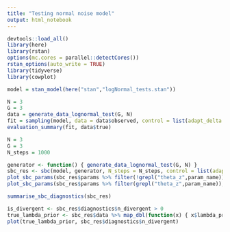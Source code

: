 ```yaml
---
title: "Testing normal noise model"
output: html_notebook
---
```



```r
devtools::load_all()
library(here)
library(rstan)
options(mc.cores = parallel::detectCores())
rstan_options(auto_write = TRUE)
library(tidyverse)
library(cowplot)

```

```r
model = stan_model(here("stan","logNormal_tests.stan"))
```

```r
N = 3
G = 3
data = generate_data_lognormal_test(G, N)
fit = sampling(model, data = data$observed, control = list(adapt_delta = 0.9), chains = 1)
evaluation_summary(fit, data$true)

```

```r
N = 3
G = 3
N_steps = 1000

generator <- function() { generate_data_lognormal_test(G, N) }
sbc_res <- sbc(model, generator, N_steps = N_steps, control = list(adapt_delta = 0.9))
plot_sbc_params(sbc_res$params %>% filter(!grepl("theta_z",param_name)), n_bins = 50)
plot_sbc_params(sbc_res$params %>% filter(grepl("theta_z",param_name)), n_bins = 50)

summarise_sbc_diagnostics(sbc_res)
```

```r
is_divergent <- sbc_res$diagnostics$n_divergent > 0
true_lambda_prior <- sbc_res$data %>% map_dbl(function(x) { x$lambda_prior}) 
plot(true_lambda_prior, sbc_res$diagnostics$n_divergent)

```

